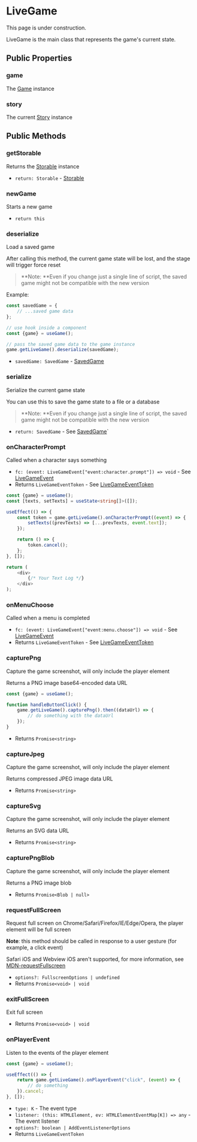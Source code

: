 
# LiveGame

<Callout type="warning" emoji="⚠️">
    This page is under construction.
</Callout>

LiveGame is the main class that represents the game's current state. 

## Public Properties

### game

The [Game](./game) instance

### story

The current [Story](../elements/story) instance

## Public Methods

### getStorable

<Steps>

Returns the [Storable](./storable) instance

- `return: Storable` - [Storable](./storable)

</Steps>

### newGame

<Steps>

Starts a new game

- `return this`

</Steps>

### deserialize

<Steps>

Load a saved game

After calling this method, the current game state will be lost, and the stage will trigger force reset

> **Note: **Even if you change just a single line of script, the saved game might not be compatible with the new version

Example:

```typescript
const savedGame = {
    // ...saved game data
};

// use hook inside a component
const {game} = useGame();

// pass the saved game data to the game instance
game.getLiveGame().deserialize(savedGame);
```

- `savedGame: SavedGame` - [SavedGame](../types/SavedGame)

</Steps>

### serialize

<Steps>

Serialize the current game state

You can use this to save the game state to a file or a database

> **Note: **Even if you change just a single line of script, the saved game might not be compatible with the new version

- `return: SavedGame` - See [SavedGame](../types/SavedGame)`

</Steps>

### onCharacterPrompt

<Steps>

Called when a character says something

- `fc: (event: LiveGameEvent["event:character.prompt"]) => void` - See [LiveGameEvent](../types/LiveGameEvent#event%3Acharacter.prompt)
- Returns `LiveGameEventToken` - See [LiveGameEventToken](../types/LiveGameEventToken)

```typescript
const {game} = useGame();
const [texts, setTexts] = useState<string[]>([]);

useEffect(() => {
    const token = game.getLiveGame().onCharacterPrompt((event) => {
        setTexts((prevTexts) => [...prevTexts, event.text]);
    });

    return () => {
        token.cancel();
    };
}, []);

return (
    <div>
        {/* Your Text Log */}
    </div>
);
```

</Steps>

### onMenuChoose

<Steps>

Called when a menu is completed

- `fc: (event: LiveGameEvent["event:menu.choose"]) => void` - See [LiveGameEvent](../types/LiveGameEvent#event%3Amenu.choose)
- Returns `LiveGameEventToken` - See [LiveGameEventToken](../types/LiveGameEventToken)

</Steps>

### capturePng

<Steps>

Capture the game screenshot, will only include the player element

Returns a PNG image base64-encoded data URL

```typescript
const {game} = useGame();

function handleButtonClick() {
    game.getLiveGame().capturePng().then((dataUrl) => {
        // do something with the dataUrl
    });
}
```

- Returns `Promise<string>`

</Steps>

### captureJpeg

<Steps>

Capture the game screenshot, will only include the player element

Returns compressed JPEG image data URL

- Returns `Promise<string>`

</Steps>

### captureSvg

<Steps>

Capture the game screenshot, will only include the player element

Returns an SVG data URL

- Returns `Promise<string>`

</Steps>

### capturePngBlob

<Steps>

Capture the game screenshot, will only include the player element

Returns a PNG image blob

- Returns `Promise<Blob | null>`

</Steps>

### requestFullScreen

<Steps>

Request full screen on Chrome/Safari/Firefox/IE/Edge/Opera, the player element will be full screen

**Note**: this method should be called in response to a user gesture (for example, a click event)

Safari iOS and Webview iOS aren't supported, for more information, see [MDN-requestFullscreen](https://developer.mozilla.org/en-US/docs/Web/API/Element/requestFullscreen)

- `options?: FullscreenOptions | undefined`
- Returns `Promise<void> | void`

</Steps>

### exitFullScreen

<Steps>

Exit full screen

- Returns `Promise<void> | void`

</Steps>

### onPlayerEvent

<Steps>

Listen to the events of the player element

```typescript
const {game} = useGame();

useEffect(() => {
    return game.getLiveGame().onPlayerEvent("click", (event) => {
        // do something
    }).cancel;
}, []);
```

- `type: K` - The event type
- `listener: (this: HTMLElement, ev: HTMLElementEventMap[K]) => any` - The event listener
- `options?: boolean | AddEventListenerOptions`
- Returns `LiveGameEventToken`

</Steps>
